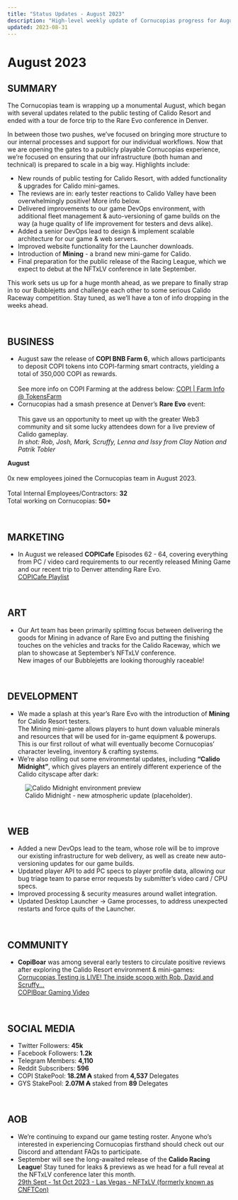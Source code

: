```yaml
---
title: "Status Updates - August 2023"
description: "High-level weekly update of Cornucopias progress for August 2023."
updated: 2023-08-31
---
```


# August 2023  

## SUMMARY  

The Cornucopias team is wrapping up a monumental August, which began with several updates related to the public testing of Calido Resort and ended with a tour de force trip to the Rare Evo conference in Denver.  

In between those two pushes, we’ve focused on bringing more structure to our internal processes and support for our individual workflows. Now that we are opening the gates to a publicly playable Cornucopias experience, we’re focused on ensuring that our infrastructure (both human and technical) is prepared to scale in a big way. Highlights include:  

<ul className="styled-list">
  <li>New rounds of public testing for Calido Resort, with added functionality &amp; upgrades for Calido mini-games.</li>
  <li>The reviews are in: early tester reactions to Calido Valley have been overwhelmingly positive! More info below.</li>
  <li>Delivered improvements to our game DevOps environment, with additional fleet management &amp; auto-versioning of game builds on the way (a huge quality of life improvement for testers and devs alike).</li>
  <li>
    Added a senior DevOps lead to design &amp; implement scalable architecture for our game &amp; web servers.
  </li>
  <li>Improved website functionality for the Launcher downloads.</li>
  <li>Introduction of <b>Mining</b> - a brand new mini-game for Calido.</li>
  <li>Final preparation for the public release of the Racing League, which we expect to debut at the NFTxLV conference in late September.</li>
</ul>  

This work sets us up for a huge month ahead, as we prepare to finally strap in to our Bubblejetts and challenge each other to some serious Calido Raceway competition. Stay tuned, as we’ll have a ton of info dropping in the weeks ahead.  

<br />  

## BUSINESS  

<ul className="styled-list">
  <li>
    August saw the release of <b>COPI BNB Farm 6</b>, which allows participants to deposit COPI tokens into COPI-farming smart contracts, yielding a total of 350,000 COPI as rewards.  
    <br /><br />
    See more info on COPI Farming at the address below:  
    <a href="https://tokensfarm.com/copi/staking/6">COPI | Farm Info @ TokensFarm</a>
  </li>
  <li>
    Cornucopias had a smash presence at Denver’s <b>Rare Evo</b> event:  
    <br /><br />
    This gave us an opportunity to meet up with the greater Web3 community and sit some lucky attendees down for a live preview of Calido gameplay.  
    <br />  
    <i>In shot: Rob, Josh, Mark, Scruffy, Lenna and Issy from Clay Nation and Patrik Tobler</i>
  </li>
</ul>  

<div className="note-box">
  <p style={{margin: 0}}>
    <b>August</b><br /><br />
    0x new employees joined the Cornucopias team in August 2023.<br /><br />
    Total Internal Employees/Contractors: <b style={{color:"#f59e0b"}}>32</b><br />
    Total working on Cornucopias: <b style={{color:"#f59e0b"}}>50+​</b>
  </p>
</div>  

<br />  

## MARKETING  

<ul className="styled-list">
  <li>
    In August we released <b>COPICafe</b> Episodes 62 - 64, covering everything from PC / video card requirements to our recently released Mining Game and our recent trip to Denver attending Rare Evo.  
    <br />  
    <a href="https://www.youtube.com/playlist?list=PL_C1s_snklF35ostGz_umFpk6zHPTmNeM" target="_blank" rel="noreferrer">COPICafe Playlist</a>
  </li>
</ul>  

<br />  

## ART  

<ul className="styled-list">
  <li>
    Our Art team has been primarily splitting focus between delivering the goods for Mining in advance of Rare Evo and putting the finishing touches on the vehicles and tracks for the Calido Raceway, which we plan to showcase at September’s NFTxLV conference.  
    <br />  
    New images of our Bubblejetts are looking thoroughly raceable!
  </li>
</ul>  

<br />  

## DEVELOPMENT  

<ul className="styled-list">
  <li>
    We made a splash at this year’s Rare Evo with the introduction of <b>Mining</b> for Calido Resort testers.  
    <br />  
    The Mining mini-game allows players to hunt down valuable minerals and resources that will be used for in-game equipment &amp; powerups. This is our first rollout of what will eventually become Cornucopias’ character leveling, inventory &amp; crafting systems.
  </li>
  <li>
    We’re also rolling out some environmental updates, including <b>“Calido Midnight”</b>, which gives players an entirely different experience of the Calido cityscape after dark:
  </li>
</ul>  

<figure className="img-center">
  <img src="/images/status/2023-08/calido-midnight.avif" alt="Calido Midnight environment preview" />
  <figcaption>Calido Midnight - new atmospheric update (placeholder).</figcaption>
</figure>  

<br />  

## WEB  

<ul className="styled-list">
  <li>Added a new DevOps lead to the team, whose role will be to improve our existing infrastructure for web delivery, as well as create new auto-versioning updates for our game builds.</li>
  <li>Updated player API to add PC specs to player profile data, allowing our bug triage team to parse error requests by submitter’s video card / CPU specs.</li>
  <li>Improved processing &amp; security measures around wallet integration.</li>
  <li>Updated Desktop Launcher → Game processes, to address unexpected restarts and force quits of the Launcher.</li>
</ul>  

<br />  

## COMMUNITY  

<ul className="styled-list">
  <li>
    <b>CopiBoar</b> was among several early testers to circulate positive reviews after exploring the Calido Resort environment &amp; mini-games:  
    <br />  
    <a href="https://www.youtube.com/watch?v=j6Xfr0b-A6k">Cornucopias Testing is LIVE! The inside scoop with Rob, David and Scruffy...</a><br />  
    <a href="https://www.youtube.com/watch?v=BzYZ-Tawt9c">COPIBoar Gaming Video</a>
  </li>
</ul>  

<br />  

## SOCIAL MEDIA  

<ul className="styled-list">
  <li>Twitter Followers: <b>45k</b></li>
  <li>Facebook Followers: <b>1.2k</b></li>
  <li>Telegram Members: <b>4,110</b></li>
  <li>Reddit Subscribers: <b>596</b></li>
  <li>COPI StakePool: <b>18.2M ₳</b> staked from <b>4,537</b> Delegates</li>
  <li>GYS StakePool: <b>2.07M ₳</b> staked from <b>89</b> Delegates</li>
</ul>  

<br />  

## AOB  

<ul className="styled-list">
  <li>
    We’re continuing to expand our game testing roster. Anyone who’s interested in experiencing Cornucopias firsthand should check out our Discord and attendant FAQs to participate.
  </li>
  <li>
    September will see the long-awaited release of the <b>Calido Racing League</b>! Stay tuned for leaks &amp; previews as we head for a full reveal at the NFTxLV conference later this month.  
    <br />  
    <a href="https://cnftcon.io/lander?oref=https%3A%2F%2Fcopiwiki.cornucopias.io%2Fgameplay%2Fcommunity%2Fstatus-updates%2Fstatus-updates-2023%2Faugust-2023" target="_blank" rel="noreferrer">29th Sept - 1st Oct 2023 - Las Vegas - NFTxLV (formerly known as CNFTCon)</a>
  </li>
</ul>  
